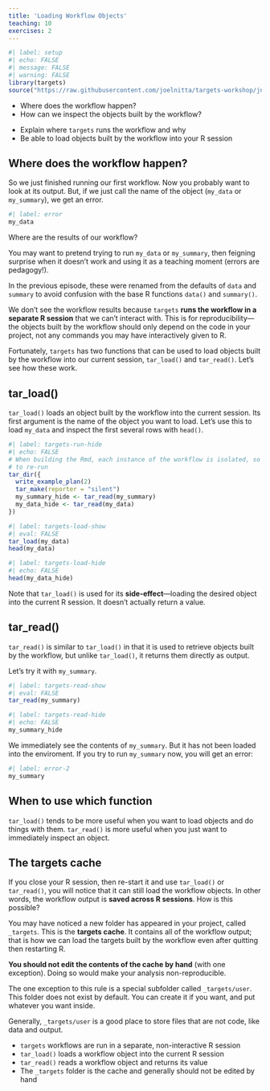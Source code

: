 ```yaml
---
title: 'Loading Workflow Objects'
teaching: 10
exercises: 2
---
```


```r
#| label: setup
#| echo: FALSE
#| message: FALSE
#| warning: FALSE
library(targets)
source("https://raw.githubusercontent.com/joelnitta/targets-workshop/jnfix1/episodes/files/functions.R") # nolint
```

:::::::::::::::::::::::::::::::::::::: questions 

- Where does the workflow happen?
- How can we inspect the objects built by the workflow?

::::::::::::::::::::::::::::::::::::::::::::::::

::::::::::::::::::::::::::::::::::::: objectives

- Explain where `targets` runs the workflow and why
- Be able to load objects built by the workflow into your R session

::::::::::::::::::::::::::::::::::::::::::::::::

## Where does the workflow happen?

So we just finished running our first workflow.
Now you probably want to look at its output.
But, if we just call the name of the object (`my_data` or `my_summary`), we get an error.
```r
#| label: error
my_data
```

Where are the results of our workflow?

::::::::::::::::::::::::::::::::::::: instructor

You may want to pretend trying to run `my_data` or `my_summary`, then feigning surprise when it doesn't work and using it as a teaching moment (errors are pedagogy!).

In the previous episode, these were renamed from the defaults of `data` and `summary` to avoid confusion with the base R functions `data()` and `summary()`.

::::::::::::::::::::::::::::::::::::::::::::::::

We don't see the workflow results because `targets` **runs the workflow in a separate R session** that we can't interact with.
This is for reproducibility---the objects built by the workflow should only depend on the code in your project, not any commands you may have interactively given to R.

Fortunately, `targets` has two functions that can be used to load objects built by the workflow into our current session, `tar_load()` and `tar_read()`.
Let's see how these work.

## tar_load()

`tar_load()` loads an object built by the workflow into the current session.
Its first argument is the name of the object you want to load.
Let's use this to load `my_data` and inspect the first several rows with `head()`.

```r
#| label: targets-run-hide
#| echo: FALSE
# When building the Rmd, each instance of the workflow is isolated, so need
# to re-run
tar_dir({
  write_example_plan(2)
  tar_make(reporter = "silent")
  my_summary_hide <- tar_read(my_summary)
  my_data_hide <- tar_read(my_data)
})
```

```r
#| label: targets-load-show
#| eval: FALSE
tar_load(my_data)
head(my_data)
```

```r
#| label: targets-load-hide
#| echo: FALSE
head(my_data_hide)
```

Note that `tar_load()` is used for its **side-effect**---loading the desired object into the current R session.
It doesn't actually return a value.

## tar_read()

`tar_read()` is similar to `tar_load()` in that it is used to retrieve objects built by the workflow, but unlike `tar_load()`, it returns them directly as output.

Let's try it with `my_summary`.

```r
#| label: targets-read-show
#| eval: FALSE
tar_read(my_summary)
```

```r
#| label: targets-read-hide
#| echo: FALSE
my_summary_hide
```

We immediately see the contents of `my_summary`.
But it has not been loaded into the enviroment.
If you try to run `my_summary` now, you will get an error:

```r
#| label: error-2
my_summary
```

## When to use which function

`tar_load()` tends to be more useful when you want to load objects and do things with them.
`tar_read()` is more useful when you just want to immediately inspect an object.

## The targets cache

If you close your R session, then re-start it and use `tar_load()` or `tar_read()`, you will notice that it can still load the workflow objects.
In other words, the workflow output is **saved across R sessions**.
How is this possible?

You may have noticed a new folder has appeared in your project, called `_targets`.
This is the **targets cache**.
It contains all of the workflow output; that is how we can load the targets built by the workflow even after quitting then restarting R.

**You should not edit the contents of the cache by hand** (with one exception).
Doing so would make your analysis non-reproducible.

The one exception to this rule is a special subfolder called `_targets/user`.
This folder does not exist by default.
You can create it if you want, and put whatever you want inside.

Generally, `_targets/user` is a good place to store files that are not code, like data and output.

::::::::::::::::::::::::::::::::::::: keypoints 

- `targets` workflows are run in a separate, non-interactive R session
- `tar_load()` loads a workflow object into the current R session
- `tar_read()` reads a workflow object and returns its value
- The `_targets` folder is the cache and generally should not be edited by hand

::::::::::::::::::::::::::::::::::::::::::::::::

